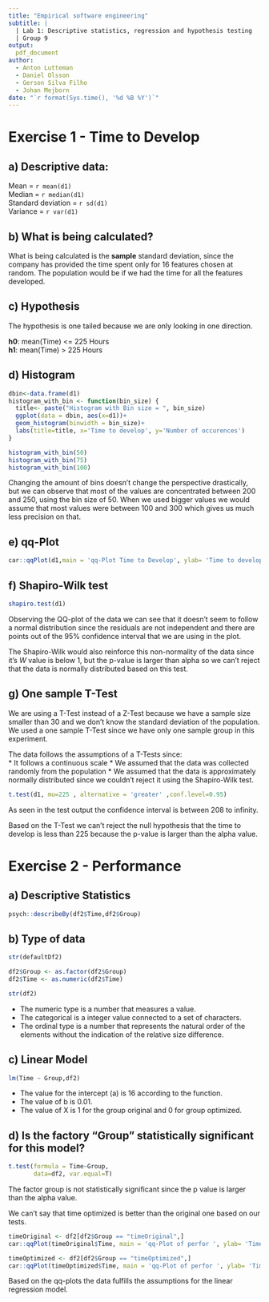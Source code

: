 ```yaml
---
title: "Empirical software engineering"
subtitle: |
  | Lab 1: Descriptive statistics, regression and hypothesis testing
  | Group 9
output:
  pdf_document
author:
  - Anton Lutteman
  - Daniel Olsson
  - Gerson Silva Filho
  - Johan Mejborn
date: "`r format(Sys.time(), '%d %B %Y')`"
---
```


# Exercise 1 - Time to Develop

## a) Descriptive data:
Mean = `r mean(d1)` \
Median = `r median(d1)` \
Standard deviation = `r sd(d1)` \
Variance = `r var(d1)` \

## b) What is being calculated?
What is being calculated is the **sample** standard deviation, since the company has provided the time 
spent only for 16 features chosen at random. The population would be if we had the time 
for all the features developed.


## c) Hypothesis
The hypothesis is one tailed because we are only looking in one direction. 

**h0**: mean(Time) <= 225 Hours \
**h1**: mean(Time) > 225 Hours

## d) Histogram
```r
dbin<-data.frame(d1)
histogram_with_bin <- function(bin_size) {
  title<- paste("Histogram with Bin size = ", bin_size)
  ggplot(data = dbin, aes(x=d1))+
  geom_histogram(binwidth = bin_size)+
  labs(title=title, x='Time to develop', y='Number of occurences')
}

histogram_with_bin(50)
histogram_with_bin(75)
histogram_with_bin(100)
```

Changing the amount of bins doesn't change the perspective drastically, but we can 
observe that most of the values are concentrated between 200 and 250, using the bin size of 50.
When we used bigger values we would assume that most values were between 100 and 300 which gives
us much less precision on that.


## e) qq-Plot

```r
car::qqPlot(d1,main = 'qq-Plot Time to Develop', ylab= 'Time to develop')
```

## f) Shapiro-Wilk test

```r
shapiro.test(d1)
```
Observing the QQ-plot of the data we can see that it doesn't seem to follow a normal
distribution since the residuals are not independent and there are points out of the 95% confidence interval that we are using in the plot. 

The Shapiro-Wilk would also reinforce this non-normality of the data since it's *W* 
value is below 1, but the p-value is larger than alpha so we can't reject that the data is normally distributed based on this test.

## g) One sample T-Test

We are using a T-Test instead of a Z-Test because we have a sample size smaller than 30
and we don't know the standard deviation of the population. We used a one sample T-Test since we have only one sample group in this experiment.

The data follows the assumptions of a T-Tests since:\
* It follows a continuous scale
* We assumed that the data was collected randomly from the population
* We assumed that the data is approximately normally distributed since we couldn't reject it using the Shapiro-Wilk test.

```r
t.test(d1, mu=225 , alternative = 'greater' ,conf.level=0.95)
```

As seen in the test output the confidence interval is between 208 to infinity.

Based on the T-Test we can't reject the null hypothesis that the time to develop is
less than 225 because the p-value is larger than the alpha value.


# Exercise 2 - Performance

## a) Descriptive Statistics
```r
psych::describeBy(df2$Time,df2$Group)
```


## b) Type of data
```r
str(defaultDf2)

df2$Group <- as.factor(df2$Group)
df2$Time <- as.numeric(df2$Time)

str(df2)

```

* The numeric type is a number that measures a value.  
* The categorical is a integer value connected to a set of characters.
* The ordinal type is a number that represents the natural order of the elements without the indication of the relative size difference.

## c) Linear Model
```r
lm(Time ~ Group,df2)
```

* The value for the intercept (a) is 16 according to the function. 
* The value of b is 0.01.
* The value of X is 1 for the group original and 0 for group optimized.

## d) Is the factory "Group" statistically significant for this model?
```r
t.test(formula = Time~Group,
       data=df2, var.equal=T)
```

The factor group is not statistically significant since the p value is larger than the alpha value.

We can't say that time optimized is better than the original one based on our tests.


```r
timeOriginal <- df2[df2$Group == "timeOriginal",]
car::qqPlot(timeOriginal$Time, main = 'qq-Plot of perfor ', ylab= 'Time to develop')

timeOptimized <- df2[df2$Group == "timeOptimized",]
car::qqPlot(timeOptimized$Time, main = 'qq-Plot of perfor ', ylab= 'Time to develop')
```


Based on the qq-plots the data fulfills the assumptions for the linear regression model. 




